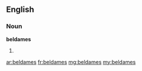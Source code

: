 ==English==

===Noun===
'''beldames'''

# {{plural of|beldame}}

[[ar:beldames]]
[[fr:beldames]]
[[mg:beldames]]
[[my:beldames]]